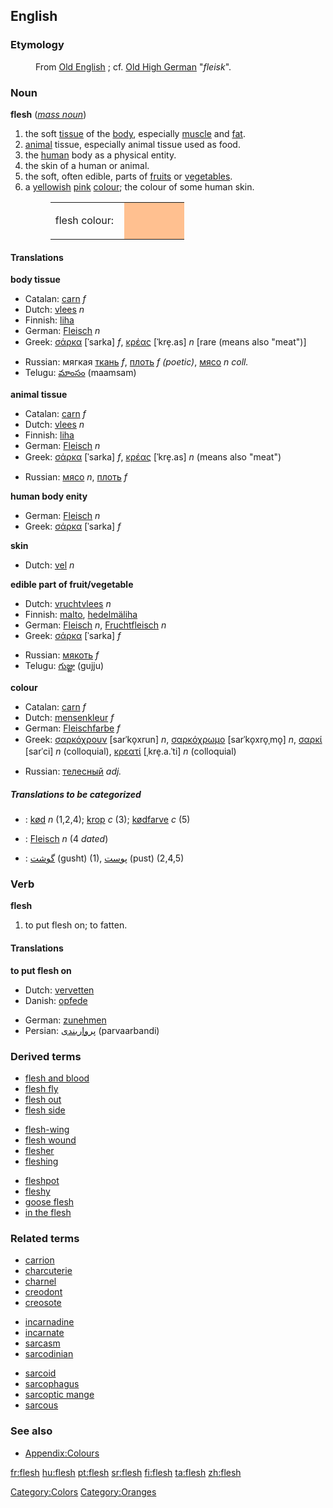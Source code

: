 {{wikipedia}}
==English==

===Etymology===
:From [[Old_English_language|Old English]] ''{{Unicode|flǣsc}}''; cf. [[Old_High_German|Old High German]] "''fleisk''".

===Noun===
'''flesh''' ([[Mass_noun|''mass noun'']])

#the soft [[tissue]] of the [[body]], especially [[muscle]] and [[fat]].
#[[animal]] tissue, especially animal tissue used as food.
#the [[human]] body as a physical entity.
#the skin of a human or animal.
#the soft, often edible, parts of [[fruit]]s or [[vegetable]]s. 
#a [[yellow]]ish [[pink]] [[colour]]; the colour of some human skin.
#:<table><tr><td>flesh colour: &nbsp;</td><td bgcolor="#FFC090" width="80">&nbsp; </td></tr></table>

====Translations====
'''body tissue'''
{{top}}
*Catalan: [[carn]] ''f''
*Dutch: [[vlees]] ''n''
*Finnish: [[liha]]
*German: [[Fleisch]] ''n''
*Greek: [[σάρκα]] [ˈsarka] ''f'', [[κρέας]] [ˈkre̞.as] ''n'' [rare (means also "meat")]
{{mid}}
*Russian: мягкая [[ткань]] ''f'', [[плоть]] ''f (poetic)'', [[мясо]] ''n coll.''
*Telugu: [[మాంసం]] (maamsam)
{{bottom}}

'''animal tissue'''
{{top}}
*Catalan: [[carn]] ''f''
*Dutch: [[vlees]] ''n''
*Finnish: [[liha]]
*German: [[Fleisch]] ''n''
*Greek: [[σάρκα]] [ˈsarka] ''f'', [[κρέας]] [ˈkre̞.as] ''n'' (means also "meat")
{{mid}}
*Russian: [[мясо]] ''n'', [[плоть]] ''f''
{{bottom}}

'''human body enity'''
{{top}}
*German: [[Fleisch]] ''n''
*Greek: [[σάρκα]] [ˈsarka] ''f''
{{mid}}
{{bottom}}

'''skin'''
{{top}}
*Dutch: [[vel]] ''n''
{{mid}}
{{bottom}}

'''edible part of fruit/vegetable'''
{{top}}
*Dutch: [[vruchtvlees]] ''n''
*Finnish: [[malto]], [[hedelmäliha]]
*German: [[Fleisch]] ''n'', [[Fruchtfleisch]] ''n''
*Greek: [[σάρκα]] [ˈsarka] ''f''
{{mid}}
*Russian: [[мякоть]] ''f''
*Telugu: [[గుజ్జు]] (gujju)
{{bottom}}

'''colour'''
{{top}}
*Catalan: [[carn]] ''f''
*Dutch: [[mensenkleur]] ''f''
*German: [[Fleischfarbe]] ''f''
*Greek: [[σαρκόχρουν]] [sarˈko̞xrun] ''n'', [[σαρκόχρωμο]] [sarˈko̞xro̞ˌmo̞] ''n'', [[σαρκί]] [sarˈci] ''n'' (colloquial), [[κρεατί]] [ˌkre̞.a.ˈti] ''n'' (colloquial)
{{mid}}
*Russian: [[телесный]] ''adj.''
{{bottom}}

=====Translations to be categorized=====
{{checktrans}}
<!--Remove this section once all of the translations below have been moved into the tables above.-->
*{{ttbc|Danish}}: [[kød]] ''n'' (1,2,4); [[krop]] ''c'' (3); [[kødfarve]] ''c'' (5)
*{{ttbc|German}}: [[Fleisch]] ''n'' (4 ''dated'')
*{{ttbc|Persian}}: [[گوشت]] (gusht) (1), [[پوست]] (pust) (2,4,5)

===Verb===
'''flesh'''

#to put flesh on; to fatten.

====Translations====
'''to put flesh on'''
{{top}}
*Dutch: [[vervetten]]
*Danish: [[opfede]]
{{mid}}
*German: [[zunehmen]]
*Persian: [[پرواربندی]] (parvaarbandi)
{{bottom}}

===Derived terms===
{{top3}}
*[[flesh and blood]]
*[[flesh fly]]
*[[flesh out]]
*[[flesh side]]
{{mid3}}
*[[flesh-wing]]
*[[flesh wound]]
*[[flesher]]
*[[fleshing]]
{{mid3}}
*[[fleshpot]]
*[[fleshy]]
*[[goose flesh]]
*[[in the flesh]]
{{bottom}}

===Related terms===
{{top3}}
*[[carrion]]
*[[charcuterie]]
*[[charnel]]
*[[creodont]]
*[[creosote]]
{{mid3}}
*[[incarnadine]]
*[[incarnate]]
*[[sarcasm]]
*[[sarcodinian]]
{{mid3}}
*[[sarcoid]]
*[[sarcophagus]]
*[[sarcoptic mange]]
*[[sarcous]]
{{bottom}}

===See also===
*[[Wiktionary_Appendix:Colours|Appendix:Colours]]

[[Category:Colors]]
[[Category:Oranges]]

[[fr:flesh]]
[[hu:flesh]]
[[pt:flesh]]
[[sr:flesh]]
[[fi:flesh]]
[[ta:flesh]]
[[zh:flesh]]
